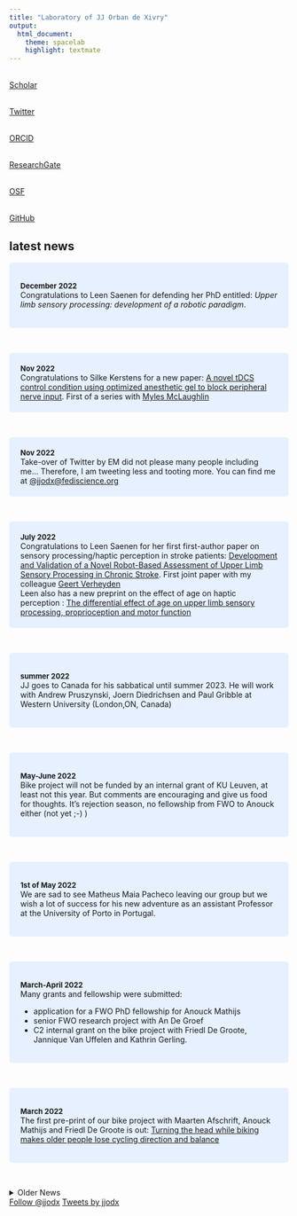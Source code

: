 ```yaml
---
title: "Laboratory of JJ Orban de Xivry"
output:
  html_document:
    theme: spacelab
    highlight: textmate
---
```

<link rel="stylesheet" href="https://cdnjs.cloudflare.com/ajax/libs/font-awesome/4.7.0/css/font-awesome.min.css">
<link rel="stylesheet" href="https://cdn.rawgit.com/jpswalsh/academicons/master/css/academicons.min.css">
<style>
p.ex1{
    padding-left: 20%;
}
#more {display: none;}
</style>

<div class = "col-md-2">


<a href="http://scholar.google.com/citations?user=Xfy7g78AAAAJ&hl=en">
<i style="color:  #4c9fec;" class="ai ai-google-scholar ai-3x" ></i>
</br>Scholar
</a>
<br>

<a href="http://www.twitter.com/jjodx">
<i style="color:  #4c9fec;" class="fa fa-twitter fa-3x" ></i>
</br>Twitter
</a>
<br>

<a href="https://orcid.org/0000-0002-4603-7939">
<i style="color: #4c9fec;" class="ai ai-orcid ai-3x" ></i>
</br>ORCID
</a>
<br>

<a href="https://www.researchgate.net/profile/Jj_Orban">
<i style="color: #4c9fec;" class="ai ai-researchgate ai-3x" ></i>
</br>ResearchGate
</a>
<br>

<a href="https://osf.io/2pgq5/">
<i style="color: #4c9fec;" class="ai ai-osf ai-3x" ></i>
</br>OSF
</a>
<br>

<a href="https://github.com/jjodx">
<i style="color: #4c9fec;" class="fa fa-github fa-3x" ></i>
</br>GitHub
</a>
<br>

</div>

<div class = "col-md-7">

## latest news
<p class="ex1">
<style>
div.blue { background-color:#e6f0ff; border-radius: 5px; padding: 20px;}


</style>
<p>
<div class = "blue">
<font size="2"> **December 2022** </font><br>
Congratulations to Leen Saenen for defending her PhD entitled: *Upper limb sensory processing: development of a robotic paradigm*.
</div>
<br>

<div class = "blue">
<font size="2"> **Nov 2022** </font><br>
Congratulations to Silke Kerstens for a new paper: [A novel tDCS control condition using optimized anesthetic gel to block peripheral nerve input](https://www.frontiersin.org/articles/10.3389/fneur.2022.1049409/full). First of a series with [Myles McLaughlin](https://gbiomed.kuleuven.be/english/research/50000666/50000672/people/members/00043883) </div>
<br>

<div class = "blue">
<font size="2"> **Nov 2022** </font><br>
Take-over of Twitter by EM did not please many people including me... Therefore, I am tweeting less and tooting more. You can find me at [@jjodx@fediscience.org](https://fediscience.org/@jjodx) </div>
<br>

<div class = "blue">
<font size="2"> **July 2022** </font><br>
Congratulations to Leen Saenen for her first first-author paper on sensory processing/haptic perception in stroke patients: [Development and Validation of a Novel Robot-Based Assessment of Upper Limb Sensory Processing in Chronic Stroke](https://www.mdpi.com/2076-3425/12/8/1005). First joint paper with my colleague [Geert Verheyden](https://www.kuleuven.be/wieiswie/en/person/00029759)<br>
Leen also has a new preprint on the effect of age on haptic perception : [The differential effect of age on upper limb sensory processing, proprioception and motor function](https://www.biorxiv.org/content/10.1101/2022.08.26.505430v1)</div>
<br>

<div class = "blue">
<font size="2"> **summer 2022** </font><br>
JJ goes to Canada for his sabbatical until summer 2023. He will work with Andrew Pruszynski, Joern Diedrichsen and Paul Gribble at Western University (London,ON, Canada)
</div>
<br>

<div class = "blue">
<font size="2"> **May-June 2022** </font><br>
Bike project will not be funded by an internal grant of KU Leuven, at least not this year. But comments are encouraging and give us food for thoughts. It's rejection season, no fellowship from FWO to Anouck either (not yet ;-) )
</div>
<br>

<div class = "blue">
<font size="2"> **1st of May 2022** </font><br>
 We are sad to see Matheus Maia Pacheco leaving our group but we wish a lot of success for his new adventure as an assistant Professor at the University of Porto in Portugal.
</div>
<br>

<div class = "blue">
<font size="2"> **March-April 2022** </font><br>
Many grants and fellowship were submitted:

-   application for a FWO PhD fellowship for Anouck Mathijs
-   senior FWO research project with An De Groef
-   C2 internal grant on the bike project with Friedl De Groote, Jannique Van Uffelen and Kathrin Gerling.
</div>
<br>

<div class = "blue">
<font size="2"> **March 2022** </font><br>
The first pre-print of our bike project with Maarten Afschrift, Anouck Mathijs and Friedl De Groote is out: [Turning the head while biking makes older people lose cycling direction and balance](https://doi.org/10.1101/2022.03.01.481993)
</div>
<br>
<!--  source collapsible elements: https://gist.github.com/pierrejoubert73/902cc94d79424356a8d20be2b382e1ab -->

<details>
  <summary>Older News</summary>

<div class = "blue">
<font size="2"> **November 2021** </font><br>
Just before Christmas, the first paper of Manasa Parthasharathy has been accepted for publication at the Journal of Neuropshysiology: [Increased upper-limb sensory attenuation with age](https://journals.physiology.org/doi/abs/10.1152/jn.00558.2020)
</div>
<br>

<div class = "blue">
<font size="2"> **November 2021** </font><br>
We waved goodbye to Manasa Parthasharathy who became Business Development Manager at icometrix 
</div>
<br>

<div class = "blue">
<font size="2"> **Summer 2021** </font><br>
Our team is growing. We welcome Anda De Witte on the 1st of July and Anouck Matthijs on the 1st of September. They will work on the FWO-funded project: "Is there a motor reserve in the cerebellum". Exciting times!
</div>
<br>

<div class = "blue">
<font size="2"> **23 July 2021** </font><br>
The last paper from the PhD of Koen Vandevoorde has been accepted for publication in the Journal of Neurophysiology:  "[Does proprioceptive acuity influence the extent of implicit sensorimotor adaptation in young and older adults?](https://journals.physiology.org/doi/abs/10.1152/jn.00636.2020)". This is the last piece of a very enjoyable and fruitful collaboration.
</div>
<br>

<div class = "blue">
<font size="2"> **31 May 2021** </font><br>
Congrats to Veerle for the acceptance of her first first-author paper entitled "[Compromised Brain Activity With Age During a Game-Like Dynamic Balance Task: Single- vs. Dual-Task Performance](https://www.frontiersin.org/articles/10.3389/fnagi.2021.657308/full)". Well done Veerle !
</div>
<br>

<div class = "blue">
<font size="2"> **22nd of March, 2021** </font><br>
Last paper from the PhD thesis of Guy Rens has been accepted at Neuropsychologia: Motor resonance is modulated by an object’s weight distribution. Well done Guy! <i style='color: #211f1f;' class='ai ai-biorxiv ai-1x' ></i> [Preprint](https://www.biorxiv.org/content/10.1101/2020.10.11.335000v3)
</div>
<br>

<div class = "blue">
<font size="2"> **15th of March, 2021** </font><br>
<i style='color: #211f1f;' class='ai ai-biorxiv ai-1x' ></i>
New preprint with Ryan Morehead (Leeds University, UK): [A Synthesis of the Many Errors and Learning Processes of Visuomotor Adaptation](https://www.biorxiv.org/content/10.1101/2021.03.14.435278v1).<br>
The tweeprint <i style="color:  #4c9fec;" class="fa fa-twitter fa-1x" ></i> made by Ryan is available here: [https://twitter.com/rmhead/status/1371669385367195648](https://twitter.com/rmhead/status/1371669385367195648) 
</div>
<br>

<div class = "blue">
<font size="2"> **February/March, 2021** </font><br>
I am recruiting two PhD students to work on a FWO-funded project focused on cerebellar motor functions, aging and structural imaging. Please apply here: [https://www.kuleuven.be/personeel/jobsite/jobs/56170382](https://www.kuleuven.be/personeel/jobsite/jobs/56170382)
</div>
<br>

<div class = "blue">
<font size="2"> **February/March, 2021** </font><br>
Dante Mantini and Jean-Jacques are thrilled to welcome Matheus Pacheco <a href="https://twitter.com/Piolho_eefe">
<i style="color:  #4c9fec;" class="fa fa-twitter fa-1x" ></i>
</a> as a post-doc. Matheus will use EEG to unravel age-related changes in error processing.
</div>
<br>

<div class = "blue">
<font size="2"> **January 2021** </font><br>
JJ was interviewed on Open Science. You can read the interview here:  [*An open scientist helps research and himself or herself to move forward*](https://www.kuleuven.be/open-science/news/2021/J-J_Orban) 
</div>
<br>

<div class = "blue">
<font size="2"> **January 20th 2021** </font><br>
Congrats to Guy Rens who got his paper entitled "*Lift observation conveys object weight distribution but partly enhances predictive lift planning*" accepted for publication in the Journal of Neurophysiology.<br> <i style='color: #211f1f;' class='ai ai-biorxiv ai-2x' ></i> [Preprint](https://www.biorxiv.org/content/10.1101/2020.06.21.163352v4)
</div>
<br>

<div class = "blue">
<font size="2"> **December, 2020** </font><br>
Jean-Jacques got a grant from the [FWO (Flemish Research Foundation)](https://www.fwo.be/) to work on a project entitled: "Is there a motor reserve in the cerebellum". This project focuses on measuring age-related changes in motor function based on a large task battery and included structural MRI as well.
</div>
<br>

<div class = "blue">
<font size="2"> **November, 2020** </font><br>
Paper with Friedl De Groote <a href="https://twitter.com/friedldegroote">
<i style="color:  #4c9fec;" class="fa fa-twitter fa-1x" ></i>
</a>, Stefanie Vandevyvere and Florian Vanhevel accepted by Gait & Posture (after a very long review process that did not really change the paper) ([paper](https://pubmed.ncbi.nlm.nih.gov/33260077/)). Preprint is available [here](https://www.biorxiv.org/content/10.1101/2020.05.29.123620v1). Data <i style='color: #0f6cd6;' class='ai ai-open-data ai-1x' ></i> and code <i style='color: #211f1f;' class='fa fa-github fa-1x' ></i> are on the Open Science Framework ([LINK](https://osf.io/vpd79/?view))
</div>
<br>

<div class = "blue">
<font size="2"> **October, 2020** </font><br>
We have several preprints <i style='color: #211f1f;' class='ai ai-biorxiv ai-2x' ></i> out there:<br>
Manasa Parthasharathy: [Increased upper-limb sensory attenuation with age](https://www.biorxiv.org/content/10.1101/2020.09.17.301739v1)<br>
Koen Vandevoorde: [Does somatosensory acuity influence the extent of internal model recalibration in young and older adults?](https://www.biorxiv.org/content/10.1101/2020.10.16.342295v1)<br>
Guy Rens: [Motor resonance is modulated by an object’s weight distribution](https://doi.org/10.1101/2020.10.11.335000)
</div>
<br>

<div class = "blue">
<font size="2"> **Octobre 1st, 2020** </font><br>
Stien Van De Plas starts her PhD today. Welcome Stien! She will work on the role of somatosensation on motor control for the next four years. Co-promotor is Dante Mantini.
</div>
<br>

<div class = "blue">
<font size="2"> **September 20, 2020** </font><br>
Two new papers published in the Special Issue of the Journal of Computational Neuroscience dedicated to Lance Optican. See the publication page.
</div>
<br>

<div class = "blue">
 <font size="2"> **July 1, 2020** </font><br>
Koen Vandevoorde's paper was published in Journal of Neurophysiology ([paper](https://doi.org/10.1152/jn.00659.2019)). Preprint is available [here](https://www.biorxiv.org/content/10.1101/753160v1)
</div>
<br>

<div class = "blue">
<font size="2"> **June 15, 2020** </font><br>
The departement of Movement Sciences is recruiting two tenure-track professors:

1. motor control and neuroimaging: [link](https://www.kuleuven.be/personeel/jobsite/jobs/55675790?hl=en&lang=en)

2. motor control and performance in competitive and elite sports: [link](https://www.kuleuven.be/personeel/jobsite/jobs/55676338)

Come and join us!!
</div>
<br>

<div class = "blue">
<font size="2"> **June 3, 2020** </font><br>
Together with Prof. Dante Mantini, we are recruiting a PhD student to work on the influence of a decline in somatosensory function on motor control and learning. Vacancy is available [here](https://www.kuleuven.be/personeel/jobsite/jobs/55671291?hl=en&lang=en)
Note, the candidate has to be fluent in Dutch as s/he has to act as teaching assistant in that language
</div>
<br>

<div class = "blue">
<font size="2"> **June 1st, 2020** </font><br>
Never forget to submit your paper as preprint first! We did forget to do it for this one but after being **4 months under review at Gait&Posture**, we decided that it was enough. Preprint entitled "Validation of a smartphone embedded inertial measurement unit for measuring postural stability in older adults" is available [here](https://www.biorxiv.org/content/10.1101/2020.05.29.123620v1)
</div>
<br>

<div class = "blue">
<font size="2"> **May 27, 2020** </font><br>
Together with Prof. Dante Mantini, we are recruiting a post-doc to work on EEG and motor adaptation. Vacancy is available [here](https://www.kuleuven.be/personeel/jobsite/jobs/55671214?hl=en&lang=en)
</div>
<br>

<div class = "blue">
 <font size="2"> __May 9, 2020__ </font><br>
Koen Vandevoorde got his paper accepted in Journal of Neurophysiology. Preprint is available [here](https://www.biorxiv.org/content/10.1101/753160v1)
</div>
<br>

<div class = "blue">
<font size="2"> __March 31, 2020__ </font><br>
Congrats to Guy Rens who got his paper entitled [Sensorimotor Expectations Bias Motor Resonance during Observation of Object Lifting: The Causal Role of pSTS]( https://doi.org/10.1523/JNEUROSCI.2672-19.2020) accepted in Journal of Neuroscience.
</div>
<br>

<div class = "blue">
<font size="2"> __Januari 20, 2020__ </font><br>
With Prof. Friedl De Groote, we submitted a paper entitled "_Validation of a smartphone embedded inertial measurement unit for measuring postural stability in older adults_" to Gait&Posture.
</div>
<br>

<div class = "blue">
 <font size="2"> __October, 2019__ </font><br>
Tamar Makin and JJ Orban de Xivry publish their paper on ten common statistical mistakes in eLife [here](https://elifesciences.org/articles/48175). Interview about the paper: [here](https://www.natureindex.com/news-blog/ten-most-common-mistakes-with-statistics-and-how-to-avoid-them)
</div>

</details>

<style>
.btn {
    border-width: 0 0px 0px 0px;
    font-weight: normal;
    text-transform: ;
}
.btn-default {
    color: #2ecc71;
    background-color: #ffffff;
    border-color: #ffffff;
}
</style>

</div>
</div>


<div class = "col-md-3">
<a href="http://twitter.com/jjodx" class="twitter-follow-button" data-show-count="false">Follow @jjodx</a>
<script src="http://platform.twitter.com/widgets.js" type="text/javascript"></script>



<a class="twitter-timeline" data-lang="en" data-width="220" data-height="1000" data-dnt="true" data-theme="light" href="https://twitter.com/jjodx?ref_src=twsrc%5Etfw">Tweets by jjodx</a> <script async src="https://platform.twitter.com/widgets.js" charset="utf-8"></script> 

</div>






